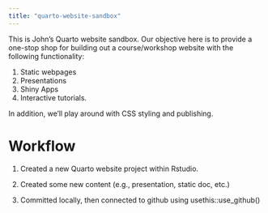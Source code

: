 ```yaml
---
title: "quarto-website-sandbox"
---
```


This is John's Quarto website sandbox. Our objective here is to provide a one-stop shop for building out a course/workshop website with the following functionality:

1.  Static webpages
2.  Presentations
3.  Shiny Apps
4.  Interactive tutorials.

In addition, we'll play around with CSS styling and publishing.

# Workflow

1.  Created a new Quarto website project within Rstudio.

2.  Created some new content (e.g., presentation, static doc, etc.)

3.  Committed locally, then connected to github using usethis::use_github()

